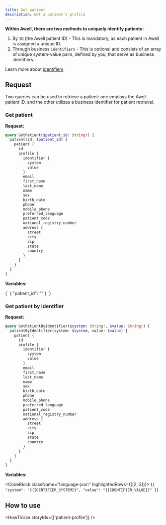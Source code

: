 ```yaml
---
title: Get patient
description: Get a patient's profile
---
```


**Within Awell, there are two methods to uniquely identify patients:**

1. By `ID` (the Awell patient ID) - This is mandatory, as each patient in Awell is assigned a unique ID.
2. Through business `identifiers` - This is optional and consists of an array of unique system-value pairs, defined by you, that serve as business identifiers.

Learn more about [identifiers](/awell-orchestration/docs/misc/patient-identifiers).

## Request

Two queries can be used to retrieve a patient: one employs the Awell patient ID, and the other utilizes a business identifier for patient retrieval.

### Get patient

**Request:**

```graphql
query GetPatient($patient_id: String!) {
  patient(id: $patient_id) {
    patient {
      id
      profile {
        identifier {
          system
          value
        }
        email
        first_name
        last_name
        name
        sex
        birth_date
        phone
        mobile_phone
        preferred_language
        patient_code
        national_registry_number
        address {
          street
          city
          zip
          state
          country
        }
      }
    }
  }
}
```

**Variables:**

<CodeBlock className="language-json" highlightedRows={[[2]]}>
  {`
{
  "patient_id": "<AWELL_PATIENT_ID>"
}
  `}
</CodeBlock>

### Get patient by identifier

**Request:**

```graphql
query GetPatientByIdentifier($system: String!, $value: String!) {
  patientByIdentifier(system: $system, value: $value) {
    patient {
      id
      profile {
        identifier {
          system
          value
        }
        email
        first_name
        last_name
        name
        sex
        birth_date
        phone
        mobile_phone
        preferred_language
        patient_code
        national_registry_number
        address {
          street
          city
          zip
          state
          country
        }
      }
    }
  }
}
```

**Variables:**

<CodeBlock className="language-json" highlightedRows={[[2, 3]]}>
  {`
{
  "system": "{{IDENTIFIER_SYSTEM}}",
  "value": "{{IDENTIFIER_VALUE}}"
}
  `}
</CodeBlock>

## How to use

<HowToUse storyIds={['patient-profile']} />
